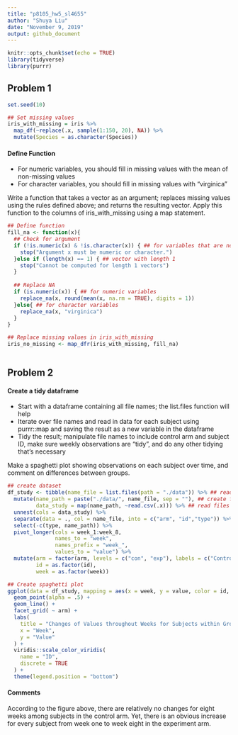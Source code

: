 ```yaml
---
title: "p8105_hw5_sl4655"
author: "Shuya Liu"
date: "November 9, 2019"
output: github_document
---
```


```r
knitr::opts_chunk$set(echo = TRUE)
library(tidyverse)
library(purrr)
```

Problem 1
---

```r
set.seed(10)

## Set missing values
iris_with_missing = iris %>% 
  map_df(~replace(.x, sample(1:150, 20), NA)) %>%
  mutate(Species = as.character(Species))
```

#### Define Function
* For numeric variables, you should fill in missing values with the mean of non-missing values
* For character variables, you should fill in missing values with "virginica"

Write a function that takes a vector as an argument; replaces missing values using the rules defined above; and returns the resulting vector. Apply this function to the columns of iris_with_missing using a map statement.

```r
## Define function
fill_na <- function(x){
  ## Check for argument
  if (!is.numeric(x) & !is.character(x)) { ## for variables that are not numeric and variables
    stop("Argument x must be numeric or character.")
  }else if (length(x) == 1) { ## vector with length 1
    stop("Cannot be computed for length 1 vectors")
  }
  
  ## Replace NA
  if (is.numeric(x)) { ## for numeric variables
    replace_na(x, round(mean(x, na.rm = TRUE), digits = 1))
  }else{ ## for character variables
    replace_na(x, "virginica")
  }
}

## Replace missing values in iris_with_missing
iris_no_missing <- map_dfr(iris_with_missing, fill_na)
  
```

Problem 2
---
#### Create a tidy dataframe

* Start with a dataframe containing all file names; the list.files function will help
* Iterate over file names and read in data for each subject using purrr::map and saving the result as a new variable in the dataframe
* Tidy the result; manipulate file names to include control arm and subject ID, make sure weekly observations are “tidy”, and do any other tidying that’s necessary

Make a spaghetti plot showing observations on each subject over time, and comment on differences between groups.

```r
## create dataset
df_study <- tibble(name_file = list.files(path = "./data")) %>% ## read files' names
  mutate(name_path = paste("./data/", name_file, sep = ""), ## create files's paths
         data_study = map(name_path, ~read.csv(.x))) %>% ## read files
  unnest(cols = data_study) %>%
  separate(data = ., col = name_file, into = c("arm", "id","type")) %>%
  select(-c(type, name_path)) %>%
  pivot_longer(cols = week_1:week_8,
               names_to = "week",
               names_prefix = "week_",
               values_to = "value") %>%
  mutate(arm = factor(arm, levels = c("con", "exp"), labels = c("Control", "Experiment")),
         id = as.factor(id),
         week = as.factor(week))

## Create spaghetti plot
ggplot(data = df_study, mapping = aes(x = week, y = value, color = id, group = id)) + 
  geom_point(alpha = .5) +
  geom_line() +
  facet_grid( ~ arm) +
  labs(
    title = "Changes of Values throughout Weeks for Subjects within Groups",
    x = "Week",
    y = "Value"
  ) + 
  viridis::scale_color_viridis(
    name = "ID", 
    discrete = TRUE
  ) + 
  theme(legend.position = "bottom")
```

#### Comments

According to the figure above, there are relatively no changes for eight weeks among subjects in the control arm. Yet, there is an obvious increase for every subject from week one to week eight in the experiment arm.

